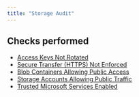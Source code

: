 ```yaml
---
title: "Storage Audit"
---
```


## Checks performed

- [Access Keys Not Rotated](azurestorageaudit/rules/azure_audit_storageaccount_access_key_not_rotated)
- [Secure Transfer (HTTPS) Not Enforced](azurestorageaudit/rules/azure_audit_storageaccount_secure_transport_not_enforced)
- [Blob Containers Allowing Public Access](azurestorageaudit/rules/azure_audit_storageaccount_blob_public_access_allowed)
- [Storage Accounts Allowing Public Traffic](azurestorageaudit/rules/azure_audit_storageaccount_public_traffic_allowed)
- [Trusted Microsoft Services Enabled](azurestorageaudit/rules/azure_audit_storageaccount_trusted_microsoft_services_disabled)
